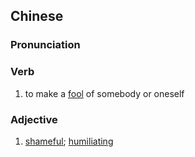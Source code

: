 {{also|出丑}}
==Chinese==
{{zh-forms|s=出丑}}

===Pronunciation===
{{zh-pron
|m=chūchǒu
|c=ceot1 cau2
|mn=chhut-chhiú
|cat=v,a
}}

===Verb===
{{zh-verb}}

# to make a [[fool]] of somebody or oneself

===Adjective===
{{zh-adj}}

# [[shameful]]; [[humiliating]]